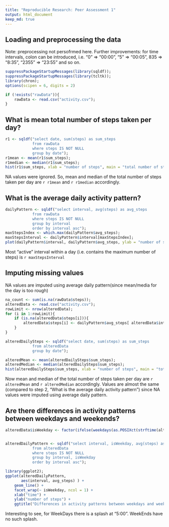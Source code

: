 ```yaml
---
title: "Reproducible Research: Peer Assessment 1"
output: html_document
keep_md: true
---
```



## Loading and preprocessing the data

Note: preprocessing not persofrmed here. Further improvements: for time intervals, colon can be introduced, i.e. "0" => "00:00", "5" => "00:05", 835 => "8:35", "2355" => "23:55" and so on.
```r
suppressPackageStartupMessages(library(sqldf));
suppressPackageStartupMessages(library(tcltk));
library(chron);
options(scipen = 6, digits = 2)

if (!exists("rawData")){
    rawData <- read.csv("activity.csv");
}
```


## What is mean total number of steps taken per day?
```r
r1 <- sqldf("select date, sum(steps) as sum_steps 
            from rawData 
            where steps IS NOT NULL 
            group by date");
r1mean <- mean(r1$sum_steps);
r1median <- median(r1$sum_steps);
hist(r1$sum_steps, xlab = "number of steps", main = "total number of steps per day");
```
NA values were ignored. So, mean and median of the total number of steps taken per day are `r r1mean` and `r r1median` accordingly.


## What is the average daily activity pattern?
```r
dailyPattern <- sqldf("select interval, avg(steps) as avg_steps 
            from rawData 
            where steps IS NOT NULL 
            group by interval
            order by interval asc");
maxStepsIndex <- which.max(dailyPattern$avg_steps);
maxStepsInterval <- dailyPattern$interval[maxStepsIndex];
plot(dailyPattern$interval, dailyPattern$avg_steps, ylab = "number of steps", xlab = "time", main ="average number of steps per 5-minute interval within a day", type = "l");
```
Most "active" interval within a day (i.e. contains the maximum number of steps) is `r maxStepsInterval`


## Imputing missing values
NA values are imputed using average daily pattern(since mean/media for the day is too rough)
```r
na_count <- sum(is.na(rawData$steps));
alteredData <- read.csv("activity.csv");
rowLimit <- nrow(alteredData);
for (i in 1:rowLimit){
    if (is.na(alteredData$steps[i])){
        alteredData$steps[i] <- dailyPattern$avg_steps[ alteredData$interval[i] == dailyPattern$interval ];
    }
}

alteredDailySteps <- sqldf("select date, sum(steps) as sum_steps 
            from alteredData 
            group by date");

alteredMean <- mean(alteredDailySteps$sum_steps);
alteredMedian <- median(alteredDailySteps$sum_steps);
hist(alteredDailySteps$sum_steps, xlab = "number of steps", main = "total number of steps per day");
```
Now mean and median of the total number of steps taken per day are `r alteredMean` and `r alteredMedian` accordingly. Values are almost the same (compared to step 2, "What is the average daily activity pattern") since NA values were imputed using average daily pattern.

## Are there differences in activity patterns between weekdays and weekends?
```r
alteredData$isWeekday <- factor(ifelse(weekdays(as.POSIXct(strftime(alteredData$date, format = "%Y-%m-%e"))) %in% c("Saturday", "Sunday"), "WeekEnd", "WeekDay"));


alteredDailyPattern <- sqldf("select interval, isWeekday, avg(steps) as avg_steps
            from alteredData 
            where steps IS NOT NULL 
            group by interval, isWeekday
            order by interval asc");

library(ggplot2);
ggplot(alteredDailyPattern, 
       aes(interval, avg_steps) ) + 
    geom_line() + 
    facet_wrap(~ isWeekday, ncol = 1) + 
    xlab("time") + 
    ylab("number of steps") + 
    ggtitle("Differences in activity patterns between weekdays and weekends")
```

Interesting to see, for WeekDays there is a splash at "5:00". WeekEnds have no such splash.
